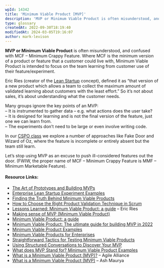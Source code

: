 ```yaml
---
wpId: 14342
title: 'Minimum Viable Product [MVP]'
description: 'MVP or Minimum Viable Product is often misunderstood, and confused with MCF – Minimum Crappy Feature. Where MCF is the minimum version of a product or feature that a customer could live with, Minimum Viable Product is intended to focus on the team learning from customer use of their feature/experiment. Eric Ries (creator of the ...'
type: glossary
createdAt: 2022-09-30T18:19:40
modifiedAt: 2024-03-05T19:16:07
author: mark-levison
---
```



**MVP or Minimum Viable Product** is often misunderstood, and confused with MCF – Minimum Crappy Feature. Where MCF is the minimum version of a product or feature that a customer could live with, Minimum Viable Product is intended to focus on the team learning from customer use of their feature/experiment.

Eric Ries (creator of the [Lean Startup](/glossary/lean-startup) concept), defined it as “that version of a new product which allows a team to collect the maximum amount of validated learning about customers with the least effort.” So it’s not about sales, it’s about understanding what the customer needs.

Many groups ignore the key points of an MVP:  
– It is instrumented to gather data – e.g. what actions does the user take?  
– It is designed for learning and is not the final version of the feature, just one we can learn from.  
– The experiments don’t need to be large or even involve writing code.

In our [CSPO class](https://agilepainrelief.com/certified-scrum-product-owner-cspo-training) we explore a number of approaches like Fake Door and Wizard of Oz, where the feature is incomplete or entirely absent but the team still learn.

Let’s stop using MVP as an excuse to push ill-considered features out the door. (FWIW, the proper name of MCF – Minimum Crappy Feature is MMF – Minimum Marketable Feature).

#### Resource Links:

*   [The Art of Prototypes and Building MVPs](https://www.infoq.com/presentations/building-prototypes)
*   [Enterprise Lean Startup Experiment Examples](https://www.movestheneedle.com/blog/enterprise-lean-startup-experiment-examples/)
*   [Finding the Truth Behind Minimum Viable Products](https://www.infoq.com/articles/truth-minimum-viable-products/)
*   [How to Choose the Right Product Validation Technique in Scrum](https://www.romanpichler.com/blog/beyond-product-demo-validation-techniques-in-scrum/)
*   [Lessons Learned: Minimum Viable Product: a guide](http://www.startuplessonslearned.com/2009/08/minimum-viable-product-guide.html) – Eric Ries
*   [Making sense of MVP (Minimum Viable Product)](https://blog.crisp.se/2016/01/25/henrikkniberg/making-sense-of-mvp)
*   [Minimum Viable Product: a guide](https://www.startuplessonslearned.com/2009/08/minimum-viable-product-guide.html)
*   [Minimum Viable Product: The ultimate guide for building MVP in 2022](https://solguruz.com/blog/minimum-viable-product/)
*   [Minimum Viable Product Examples](https://www.normative.com/blog/minimum-viable-product)
*   [Minimum Viable Products for Enterprises](https://www.infoq.com/news/2013/01/enterprise-MVP)
*   [Straightforward Tactics for Testing Minimum Viable Products](https://envato.com/blog/straightforward-tactics-testing-minimum-viable-products/)
*   [Using Structured Conversations to Discover Your MVP](https://www.infoq.com/articles/structured-conversations-mvp)
*   [What does MVP Stand for? Minimum Viable Product Examples](https://buildd.co/product/mvp-minimum-viable-product)
*   [What is a Minimum Viable Product (MVP)?](https://www.agilealliance.org/glossary/mvp/) – Agile Alliance
*   [What is a Minimum Viable Product (MVP)](https://blog.leanstack.com/minimum-viable-product-mvp/) – Ash Maurya